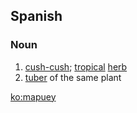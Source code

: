 ==Spanish==

===Noun===
{{es-noun|m|mapueyes}}

# [[cush-cush]]; [[tropical]] [[herb]]
# [[tuber]] of the same plant

[[ko:mapuey]]